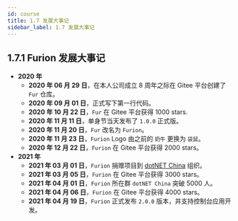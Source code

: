 ```yaml
---
id: course
title: 1.7 发展大事记
sidebar_label: 1.7 发展大事记
---
```



## 1.7.1 Furion 发展大事记

- **2020 年**
  - **2020 年 06 月 29 日**，在本人公司成立 8 周年之际在 Gitee 平台创建了 `Fur` 仓库。
  - **2020 年 09 月 01 日**，正式写下第一行代码。
  - **2020 年 10 月 22 日**，`Fur` 在 Gitee 平台获得 1000 stars.
  - **2020 年 11 月 11 日**，单身节当天发布了 `1.0.0` 正式版。
  - **2020 年 11 月 20 日**，`Fur` 改名为 `Furion`。
  - **2020 年 11 月 23 日**，`Furion` Logo 由之前的 `奶牛` 更换为 `袋鼠`。
  - **2020 年 12 月 22 日**，`Furion` 在 Gitee 平台获得 2000 stars。
- **2021 年**
  - **2021 年 03 月 01 日**，`Furion` 捐赠项目到 [dotNET China](https://gitee.com/dotnetchina) 组织。
  - **2021 年 03 月 05 日**，`Furion` 在 Gitee 平台获得 3000 stars。
  - **2021 年 04 月 01 日**，`Furion` 所在群 `dotNET China` 突破 5000 人。
  - **2021 年 04 月 06 日**，`Furion` 在 Gitee 平台获得 4000 stars。
  - **2021 年 04 月 19 日**，`Furion` 正式发布 `2.0.0` 版本，并支持控制台应用开发。
